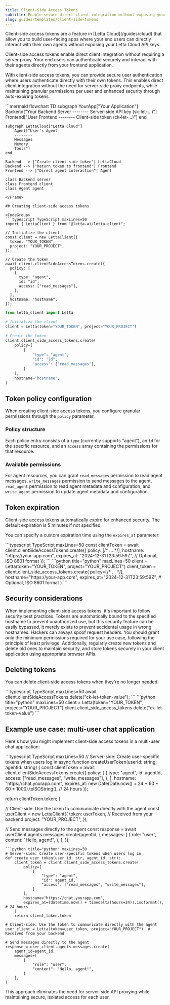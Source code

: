 ```yaml
---
title: Client-Side Access Tokens
subtitle: Enable secure direct client integration without exposing your API keys
slug: guides/templates/client-side-tokens
---
```


<Note>
Client-side access tokens are a feature in [Letta Cloud](/guides/cloud) that allow you to build user-facing apps where your end users can directly interact with their own agents without exposing your Letta Cloud API keys.
</Note>

Client-side access tokens enable direct client integration without requiring a server proxy. Your end users can authenticate securely and interact with their agents directly from your frontend application.

With client-side access tokens, you can provide secure user authentication where users authenticate directly with their own tokens. This enables direct client integration without the need for server-side proxy endpoints, while maintaining granular permissions per user and enhanced security through auto-expiring tokens.

<Frame>
```mermaid
flowchart TD
    subgraph YourApp["Your Application"]
        Backend["Your Backend Server
        --------
        Server-side API key
        (sk-let-...)"]
        Frontend["User Frontend
        --------
        Client-side token
        (ck-let-...)"]
    end

    subgraph LettaCloud["Letta Cloud"]
        Agent["User's Agent
        --------
        Messages
        Memory
        Tools"]
    end

    Backend --> |"Create client-side token"| LettaCloud
    Backend --> |"Return token to frontend"| Frontend
    Frontend --> |"Direct agent interaction"| Agent

    class Backend server
    class Frontend client
    class Agent agent
```
</Frame>

## Creating client-side access tokens

<CodeGroup>
```typescript TypeScript maxLines=50
import { LettaClient } from "@letta-ai/letta-client";

// Initialize the client
const client = new LettaClient({
  token: "YOUR_TOKEN",
  project: "YOUR_PROJECT",
});

// Create the token
await client.clientSideAccessTokens.create({
  policy: [
    {
      type: "agent",
      id: "id",
      access: ["read_messages"],
    },
  ],
  hostname: "hostname",
});
```
```python title="python" maxLines=50
from letta_client import Letta

# Initialize the client
client = Letta(token="YOUR_TOKEN", project="YOUR_PROJECT")

# Create the token
client.client_side_access_tokens.create(
    policy=[
        {
            "type": "agent",
            "id": "id",
            "access": ["read_messages"],
        }
    ],
    hostname="hostname",
)
```
</CodeGroup>

## Token policy configuration

When creating client-side access tokens, you configure granular permissions through the `policy` parameter.

### Policy structure

Each policy entry consists of a `type` (currently supports "agent"), an `id` for the specific resource, and an `access` array containing the permissions for that resource.

### Available permissions

For agent resources, you can grant `read_messages` permission to read agent messages, `write_messages` permission to send messages to the agent, `read_agent` permission to read agent metadata and configuration, and `write_agent` permission to update agent metadata and configuration.

## Token expiration

<Note>
Client-side access tokens automatically expire for enhanced security. The default expiration is 5 minutes if not specified.
</Note>

You can specify a custom expiration time using the `expires_at` parameter:

<CodeGroup>
```typescript TypeScript maxLines=50
const clientToken = await client.clientSideAccessTokens.create({
  policy: [/* ... */],
  hostname: "https://your-app.com",
  expires_at: "2024-12-31T23:59:59Z", // Optional, ISO 8601 format
});
```
```python title="python" maxLines=50
client = Letta(token="YOUR_TOKEN", project="YOUR_PROJECT")
client_token = client.client_side_access_tokens.create(
    policy=[/* ... */],
    hostname="https://your-app.com",
    expires_at="2024-12-31T23:59:59Z",  # Optional, ISO 8601 format
)
```
</CodeGroup>

## Security considerations

When implementing client-side access tokens, it's important to follow security best practices. Tokens are automatically bound to the specified hostname to prevent unauthorized use, but this security feature can be easily bypassed, it merely exists to prevent accidental usage in wrong hostnames. Hackers can always spoof request headers. You should grant only the minimum permissions required for your use case, following the principle of least privilege. Additionally, regularly create new tokens and delete old ones to maintain security, and store tokens securely in your client application using appropriate browser APIs.

## Deleting tokens

You can delete client-side access tokens when they're no longer needed:

<CodeGroup>
```typescript TypeScript maxLines=50
await client.clientSideAccessTokens.delete("ck-let-token-value");
```
```python title="python" maxLines=50
client = Letta(token="YOUR_TOKEN", project="YOUR_PROJECT")
client.client_side_access_tokens.delete("ck-let-token-value")
```
</CodeGroup>

## Example use case: multi-user chat application

Here's how you might implement client-side access tokens in a multi-user chat application:

<CodeGroup>
```typescript TypeScript maxLines=50
// Server-side: Create user-specific tokens when users log in
async function createUserToken(userId: string, agentId: string) {
  const clientToken = await client.clientSideAccessTokens.create({
    policy: [
      {
        type: "agent",
        id: agentId,
        access: ["read_messages", "write_messages"],
      },
    ],
    hostname: "https://chat.yourapp.com",
    expires_at: new Date(Date.now() + 24 * 60 * 60 * 1000).toISOString(), // 24 hours
  });

  return clientToken.token;
}

// Client-side: Use the token to communicate directly with the agent
const userClient = new LettaClient({
  token: userToken, // Received from your backend
  project: "YOUR_PROJECT",
});

// Send messages directly to the agent
const response = await userClient.agents.messages.create(agentId, {
  messages: [
    {
      role: "user",
      content: "Hello, agent!",
    },
  ],
});
```
```python title="python" maxLines=50
# Server-side: Create user-specific tokens when users log in
def create_user_token(user_id: str, agent_id: str):
    client_token = client.client_side_access_tokens.create(
        policy=[
            {
                "type": "agent",
                "id": agent_id,
                "access": ["read_messages", "write_messages"],
            }
        ],
        hostname="https://chat.yourapp.com",
        expires_at=(datetime.now() + timedelta(hours=24)).isoformat(),  # 24 hours
    )
    return client_token.token

# Client-side: Use the token to communicate directly with the agent
user_client = Letta(token=user_token, project="YOUR_PROJECT")  # Received from your backend

# Send messages directly to the agent
response = user_client.agents.messages.create(
    agent_id=agent_id,
    messages=[
        {
            "role": "user",
            "content": "Hello, agent!",
        }
    ],
)
```
</CodeGroup>

This approach eliminates the need for server-side API proxying while maintaining secure, isolated access for each user.

